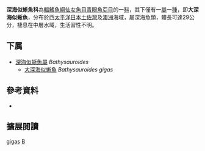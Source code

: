 {{Automatic taxobox
| color = pink
| taxon = Bathysauroididae
| authority = [[佐藤友康|Sato]] & [[中坊徹次|Nakabo]], 2002
}}

'''深海似蜥魚科'''為[[輻鰭魚綱|輻鰭魚綱]][[仙女魚目|仙女魚目]][[青眼魚亞目|青眼魚亞目]]的一[[科|科]]，其下僅有一[[屬|屬]]一[[種|種]]，即'''大深海似蜥魚'''，分布於西[[太平洋|太平洋]][[日本|日本]][[土佐灣|土佐灣]]及[[澳洲|澳洲]]海域，屬深海魚類，體長可達29公分，棲息在中層水域，生活習性不明。

==下属==
* [[深海似蜥魚屬|深海似蜥魚屬]] ''Bathysauroides'' {{small|[[Carole_C._Baldwin|Baldwin]] & [[G._David_Johnson|Johnson]], 1996}}
** [[大深海似蜥魚|大深海似蜥魚]]  ''Bathysauroides gigas'' {{small|([[蒲原稔治|Kamohara]], 1952)}}
::{{small|同种异名 ''Bathysauropsis gigas'' Kamohara, 1952}}

==參考資料==
*{{FishBase_species|genus=Bathysauroides|species=gigas|year=2012|month=7}}

== 擴展閱讀 == 
{{refbegin}}
{{wikispecies-inline|Bathysauroides gigas|大西洋青眼魚}}
{{refend}}
{{Taxonbar|from=Q810813}}

[[Category:青眼魚屬|gigas]]
[[Category:1952年描述的鱼类|B]]